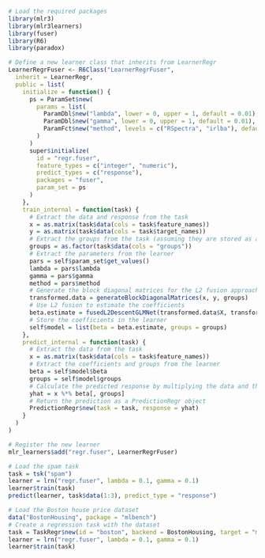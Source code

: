 ```r
# Load the required packages
library(mlr3)
library(mlr3learners)
library(fuser)
library(R6)
library(paradox)
```

```r

# Define a new learner class that inherits from LearnerRegr
LearnerRegrFuser <- R6Class("LearnerRegrFuser",
  inherit = LearnerRegr,
  public = list(
    initialize = function() {
      ps = ParamSet$new(
        params = list(
          ParamDbl$new("lambda", lower = 0, upper = 1, default = 0.01),
          ParamDbl$new("gamma", lower = 0, upper = 1, default = 0.01),
          ParamFct$new("method", levels = c("RSpectra", "irlba"), default = "RSpectra")
        )
      )
      super$initialize(
        id = "regr.fuser",
        feature_types = c("integer", "numeric"),
        predict_types = c("response"),
        packages = "fuser",
        param_set = ps
      )
    },
    train_internal = function(task) {
      # Extract the data and response from the task
      x = as.matrix(task$data(cols = task$feature_names))
      y = as.matrix(task$data(cols = task$target_names))
      # Extract the groups from the task (assuming they are stored as a column named "groups")
      groups = as.factor(task$data(cols = "groups"))
      # Extract the parameters from the learner
      pars = self$param_set$get_values()
      lambda = pars$lambda
      gamma = pars$gamma
      method = pars$method
      # Generate the block diagonal matrices for the L2 fusion approach
      transformed.data = generateBlockDiagonalMatrices(x, y, groups)
      # Use L2 fusion to estimate the coefficients
      beta.estimate = fusedL2DescentGLMNet(transformed.data$X, transformed.data$X.fused, transformed.data$Y, groups, lambda = lambda, gamma = gamma, method = method)
      # Store the coefficients in the learner
      self$model = list(beta = beta.estimate, groups = groups)
    },
    predict_internal = function(task) {
      # Extract the data from the task
      x = as.matrix(task$data(cols = task$feature_names))
      # Extract the coefficients and groups from the learner
      beta = self$model$beta
      groups = self$model$groups
      # Calculate the predicted response by multiplying the data and the coefficients
      yhat = x %*% beta[, groups]
      # Return the prediction as a PredictionRegr object
      PredictionRegr$new(task = task, response = yhat)
    }
  )
)

```


```r
# Register the new learner
mlr_learners$add("regr.fuser", LearnerRegrFuser)
```


```r
# Load the spam task
task = tsk("spam")
learner = lrn("regr.fuser", lambda = 0.1, gamma = 0.1)
learner$train(task)
predict(learner, task$data(1:3), predict_type = "response")
```


```r
# Load the Boston house price dataset
data("BostonHousing", package = "mlbench")
# Create a regression task with the dataset
task = TaskRegr$new(id = "boston", backend = BostonHousing, target = "medv")
learner = lrn("regr.fuser", lambda = 0.1, gamma = 0.1)
learner$train(task)
```